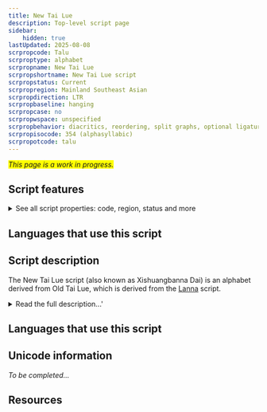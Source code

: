 ```yaml
---
title: New Tai Lue
description: Top-level script page
sidebar:
    hidden: true
lastUpdated: 2025-08-08
scrpropcode: Talu
scrproptype: alphabet
scrpropname: New Tai Lue
scrpropshortname: New Tai Lue script
scrpropstatus: Current
scrpropregion: Mainland Southeast Asian
scrpropdirection: LTR
scrpropbaseline: hanging
scrpropcase: no
scrpropwspace: unspecified
scrpropbehavior: diacritics, reordering, split graphs, optional ligatures
scrpropisocode: 354 (alphasyllabic)
scrpropotcode: talu
---
```


<span style='background-color:yellow'>_This page is a work in progress._</span>


## Script features

<details>
<summary> See all script properties: code, region, status and more</summary>
<ScriptInfo />
</details>

## Languages that use this script

<WsList script='Talu' wsMax='5' />

## Script description

The New Tai Lue script (also known as Xishuangbanna Dai) is an alphabet derived from Old Tai Lue, which is derived from the [Lanna](/scrlang/script-lana) script.

<details>
<summary>Read the full description...'</summary>It was created in the 1950s and is used mainly by the Tai Lue (also called Water Dai) people in Southern China for writing the Lü (also called Tai Lue) language. The language is also spoken in Burma, Laos, Thailand and Vietnam where it is written with the Old Tai Lue script.

The script is written from left to right in horizontal lines. There are 3 types of consonant symbol in the New Tai Lue script: initial, final, and clusters. There are 36 initial consonant symbols; these represent a high and a low tone for each of the 18 Tai Lue consonant sounds. Initial consonants contain an inherent [a] vowel. Only 7 consonant sounds can be used at the end of a syllable. These are written using 7 final consonant symbols, which contain a mark to show that the inherent [a] vowel has been muted. There are also 6 symbols for writing consonant clusters.

There are 17 vowel symbols, some of which represent phonetically complex vowels such as glides and diphthongs. Some, such as those representing [i:], [ɔi] and [yi] are written to the right of the consonant; others, such as those representing [o], [ai] and [ə] are written to the left. Some vowels are expressed using two symbols; these are called [digraphs](/reference/glossary#digraph). 

<span style='color: red'>_Missing image: NTLvowels.png_</span>

Where the selection of the appropriate initial consonant symbol is not sufficient to indicate the tone, additional tones are represented using spacing tone marks. These are written after the final consonant in a closed syllable, or after the vowel in an open syllable.

<span style='color: red'>_Missing image: NTLtone.png_</span>

Digits from one to nine are written with script-specific symbols.

The script was promoted from the time of its creation until 1987 by the Chinese government, and was used in schools and newspapers. However in 1987 the Old Tai Lue script was revived and widely used. In 1996 the government once again decided to promote the New Tai Lue script. The result is that both are in current use in China.
</details>

## Languages that use this script

<WsList script='Talu' wsMax='5' />

## Unicode information

_To be completed..._

## Resources

<ScriptResources detailSummary='seemore' />

